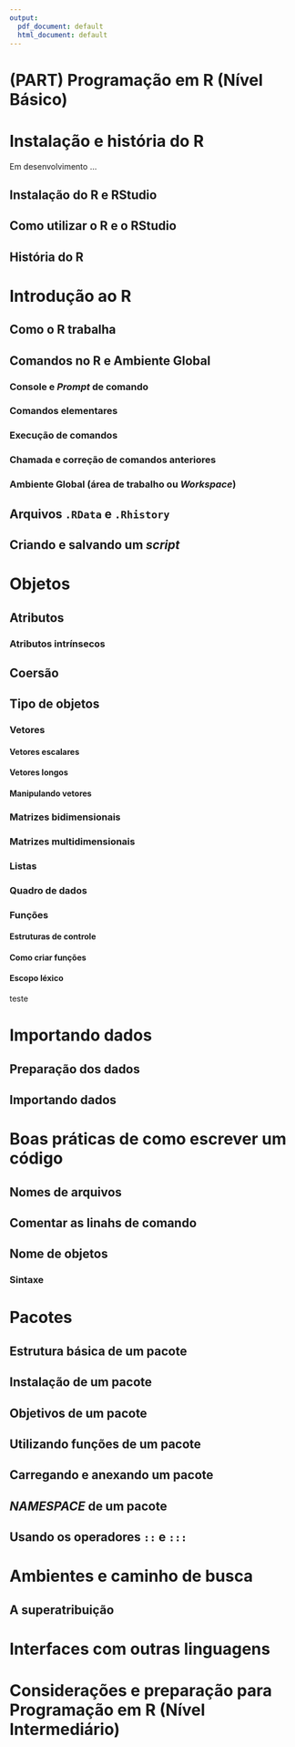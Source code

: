 ```yaml
---
output:
  pdf_document: default
  html_document: default
---
```

# (PART) Programação em R (Nível Básico) {-}


# Instalação e história do R

Em desenvolvimento ...


## Instalação do R e RStudio 

## Como utilizar o R e o RStudio

## História do R


# Introdução ao R

## Como o R trabalha

## Comandos no R e Ambiente Global

### Console e *Prompt* de comando

### Comandos elementares

### Execução de comandos

### Chamada e correção de comandos anteriores

### Ambiente Global (área de trabalho ou *Workspace*)

## Arquivos `.RData` e `.Rhistory`

## Criando e salvando um *script*


# Objetos

## Atributos

### Atributos intrínsecos

## Coersão

## Tipo de objetos

### Vetores

#### Vetores escalares

#### Vetores longos

#### Manipulando vetores

### Matrizes bidimensionais

### Matrizes multidimensionais

### Listas

### Quadro de dados

### Funções

#### Estruturas de controle

#### Como criar funções

#### Escopo léxico
teste

# Importando dados

## Preparação dos dados

## Importando dados


# Boas práticas de como escrever um código

## Nomes de arquivos

## Comentar as linahs de comando

## Nome de objetos

### Sintaxe

# Pacotes

## Estrutura básica de um pacote

## Instalação de um pacote

## Objetivos de um pacote

## Utilizando funções de um pacote

## Carregando e anexando um pacote

## *NAMESPACE* de um pacote

## Usando os operadores `::` e `:::`

# Ambientes e caminho de busca

## A superatribuição

# Interfaces com outras linguagens

# Considerações e preparação para Programação em R (Nível Intermediário)












